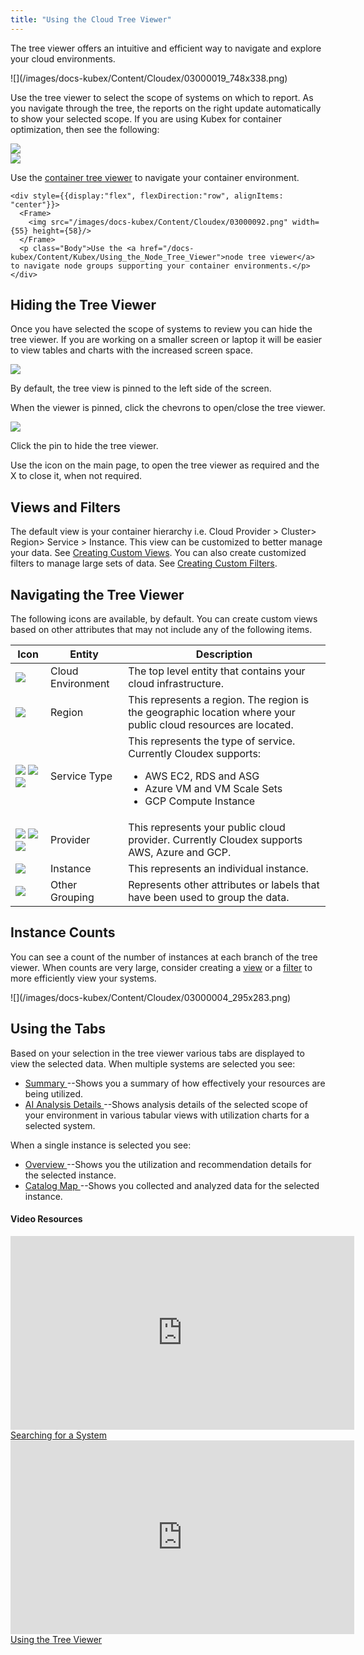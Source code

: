 ```yaml
---
title: "Using the Cloud Tree Viewer"
---
```


The tree viewer offers an intuitive and efficient way to navigate and explore your cloud environments.


<Frame caption="Figure: Locating the Tree Viewer">
![](/images/docs-kubex/Content/Cloudex/03000019_748x338.png)
</Frame>


Use the tree viewer to select the scope of systems on which to report. As you navigate through the tree, the reports on the right update automatically to show your selected scope.
If you are using Kubex for container optimization, then see the following:



<div style={{ width: "100%", display:"flex", flexDirection:"row", alignItems:"center", justifyContent: "center" }}>
  <Frame>
    <img src="/images/docs-kubex/Content/Cloudex/03000174.png"/>
  </Frame>
  
  <div style={{ width: "100%", display:"flex", flexDirection:"column" }}>
    <div style={{ width: "100%", display:"flex", flexDirection:"row", alignItems: "center" }}>
      <Frame>
        <img src="/images/docs-kubex/Content/Cloudex/03000004.png" maxWidth={55} height={58}/>
      </Frame>
      <p class="Body">Use the <a href="/docs-kubex/Content/Kubex/Using_the_Tree_Viewer">container tree viewer</a> to navigate your container environment.</p>
    </div>

    <div style={{display:"flex", flexDirection:"row", alignItems: "center"}}>
      <Frame>
        <img src="/images/docs-kubex/Content/Cloudex/03000092.png" width={55} height={58}/>
      </Frame>
      <p class="Body">Use the <a href="/docs-kubex/Content/Kubex/Using_the_Node_Tree_Viewer">node tree viewer</a> to navigate node groups supporting your container environments.</p>
    </div>
  </div>
</div>

## Hiding the Tree Viewer

Once you have selected the scope of systems to review you can hide the tree viewer. If you are working on a smaller screen or laptop it will be easier to view tables and charts with the increased screen space.


<div style={{ width: "100%", display:"flex", flexDirection:"row", alignItems:"center", gap:"20px"}}>
  <div style={{ width: "300px", minWidth: "300px" }}>
    <Frame>
      <img src="/images/docs-kubex/Content/Cloudex/03000185_277x37.png" width={"100%"} style={{ height: "40px", objectFit: "contain" }}/>
    </Frame>
  </div>
  <div style={{ flex: 1 }}>
    <p>By default, the tree view is pinned to the left side of the screen.</p>
    <p>When the viewer is pinned, click the chevrons to open/close the tree viewer.</p>
  </div>
</div>

<div style={{ width: "100%", display:"flex", flexDirection:"row", alignItems:"center", gap:"20px"}}>
  <div style={{ width: "300px", minWidth: "300px" }}>
    <Frame>
      <img src="/images/docs-kubex/Content/Cloudex/03000184_275x34.png" width={"100%"} style={{ height: "40px", objectFit: "contain" }}/>
    </Frame>
  </div>
  <div style={{ flex: 1 }}>
    <p>Click the pin to hide the tree viewer.</p>    
    Use the <InlineImageWithText src="/images/docs-kubex/Content/Cloudex/03000186.png" />icon on the main page, to open the tree viewer as required and the X to close it, when not required.
  </div>
</div>

## Views and Filters

The default view is your container hierarchy i.e. Cloud Provider > Cluster> Region> Service > Instance. This view can be customized to better manage your data. See [Creating Custom Views](/docs-kubex/Content/Kubex/Creating_Custom_Views).
You can also create customized filters to manage large sets of data. See [Creating Custom Filters](/docs-kubex/Content/Kubex/Creating_Custom_Filters).

## Navigating the Tree Viewer

The following icons are available, by default. You can create custom views based on other attributes that may not include any of the following items.



<Accordion title="Table: Tree Viewer Icons">
<table style={{ width: "100%", borderCollapse: "collapse" }}>
  <colgroup>
    <col style={{ width: "25%" }} />
    <col style={{ width: "20%" }} />
    <col style={{ width: "55%" }} />
  </colgroup>
  <thead>
    <tr>
      <th style={{ verticalAlign: "middle", textAlign: "center" }}>Icon</th>
      <th style={{ verticalAlign: "middle", textAlign: "center" }}>Entity</th>
      <th style={{ verticalAlign: "middle", textAlign: "center" }}>Description</th>
    </tr>
  </thead>
  <tbody>
    <tr>
      <td style={{ verticalAlign: "middle", textAlign: "center" }}>
        <img src="/images/docs-kubex/Content/Cloudex/03000162.png" />
      </td>
      <td style={{ verticalAlign: "middle", textAlign: "center" }}>Cloud Environment</td>
      <td style={{ verticalAlign: "middle", textAlign: "center" }}>
        The top level entity that contains your cloud infrastructure.
      </td>
    </tr>
    <tr>
      <td style={{ verticalAlign: "middle", textAlign: "center" }}>
        <img src="/images/docs-kubex/Content/Cloudex/03000163.png" />
      </td>
      <td style={{ verticalAlign: "middle", textAlign: "center" }}>Region</td>
      <td style={{ verticalAlign: "middle", textAlign: "center" }}>
        This represents a region. The region is the geographic location where your public cloud resources are located.
      </td>
    </tr>
    <tr>
      <td style={{ verticalAlign: "middle", textAlign: "center" }}>
        <img src="/images/docs-kubex/Content/Cloudex/03000166.png" /> 
        <img src="/images/docs-kubex/Content/Cloudex/03000167.png" /> 
        <img src="/images/docs-kubex/Content/Cloudex/03000168.png" />
      </td>
      <td style={{ verticalAlign: "middle", textAlign: "center" }}>Service Type</td>
      <td style={{ verticalAlign: "middle", textAlign: "center" }}>
        This represents the type of service. Currently Cloudex supports:
        <ul style={{ paddingLeft: "1.2rem", textAlign: "left" }}>
          <li>AWS EC2, RDS and ASG</li>
          <li>Azure VM and VM Scale Sets</li>
          <li>GCP Compute Instance</li>
        </ul>
      </td>
    </tr>
    <tr>
      <td style={{ verticalAlign: "middle", textAlign: "center" }}>
        <img src="/images/docs-kubex/Content/Cloudex/03000165.png" /> 
        <img src="/images/docs-kubex/Content/Cloudex/03000169.png" /> 
        <img src="/images/docs-kubex/Content/Cloudex/03000170.png" />
      </td>
      <td style={{ verticalAlign: "middle", textAlign: "center" }}>Provider</td>
      <td style={{ verticalAlign: "middle", textAlign: "center" }}>
        This represents your public cloud provider. Currently Cloudex supports AWS, Azure and GCP.
      </td>
    </tr>
    <tr>
      <td style={{ verticalAlign: "middle", textAlign: "center" }}>
        <img src="/images/docs-kubex/Content/Cloudex/03000164.png" />
      </td>
      <td style={{ verticalAlign: "middle", textAlign: "center" }}>Instance</td>
      <td style={{ verticalAlign: "middle", textAlign: "center" }}>
        This represents an individual instance.
      </td>
    </tr>
    <tr>
      <td style={{ verticalAlign: "middle", textAlign: "center" }}>
        <img src="/images/docs-kubex/Content/Cloudex/03000084.png" />
      </td>
      <td style={{ verticalAlign: "middle", textAlign: "center" }}>Other Grouping</td>
      <td style={{ verticalAlign: "middle", textAlign: "center" }}>
        Represents other attributes or labels that have been used to group the data.
      </td>
    </tr>
  </tbody>
</table>
</Accordion>




## Instance Counts

You can see a count of the number of instances at each branch of the tree viewer. When counts are very large, consider creating a [view](/docs-kubex/Content/Kubex/Creating_Custom_Views) or a [filter](/docs-kubex/Content/Kubex/Creating_Custom_Filters) to more efficiently view your systems.


<Frame caption="Figure: Instance Counts">
![](/images/docs-kubex/Content/Cloudex/03000004_295x283.png)
</Frame>



## Using the Tabs

Based on your selection in the tree viewer various tabs are displayed to view the selected data. When multiple systems are selected you see:


<ul>
  <li>
    <a href="/docs-kubex/Content/Cloudex/Summary_Tab-Cloud">
    Summary
    </a>
    --Shows you a summary of how effectively your resources are being utilized.
  </li>
  <li>
    <a href="/docs-kubex/Content/Cloudex/AI_Analysis_Details_Table-Cloud">
    AI Analysis Details
    </a>
    --Shows analysis details of the selected scope of your environment in various tabular views with utilization charts for a selected system.
  </li>
</ul>


When a single instance is selected you see:


<ul>
  <li>
    <a href="/docs-kubex/Content/Cloudex/Overview_Tab-Cloud">
    Overview
    </a>
    --Shows you the utilization and recommendation details for the selected instance.
  </li>
  <li>
    <a href="/docs-kubex/Content/Cloudex/Catalog_Map_Tab">
    Catalog Map
    </a>
    --Shows you collected and analyzed data for the selected instance.
  </li>
</ul>

#### Video Resources
<AccordionGroup>
<Accordion title="Searching for a System">
<iframe frameborder="0" height="310" src="https://player.vimeo.com/video/1044765242?badge=0&amp;autopause=0&amp;player_id=0&amp;app_id=58479" width="550"></iframe>
<a href="https://player.vimeo.com/video/1044765242?badge=0&amp;autopause=0&amp;player_id=0&amp;app_id=58479" target='_blank'>Searching for a System</a>
</Accordion>

<Accordion title="Using the Tree Viewer">
<iframe frameborder="0" height="310" src="https://player.vimeo.com/video/1038945637?title=0&amp;byline=0&amp;portrait=0&amp;badge=0&amp;autopause=0&amp;player_id=0&amp;app_id=58479" width="550"></iframe>
<a href="https://player.vimeo.com/video/1038945637?title=0&amp;byline=0&amp;portrait=0&amp;badge=0&amp;autopause=0&amp;player_id=0&amp;app_id=58479" target='_blank'>Using the Tree Viewer</a>
</Accordion>

</AccordionGroup>
